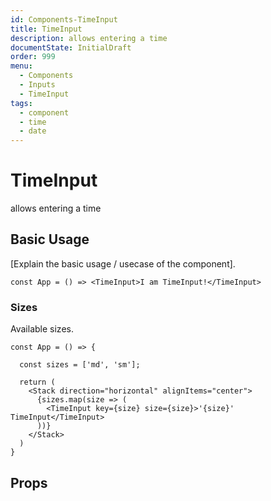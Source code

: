 ```yaml
---
id: Components-TimeInput
title: TimeInput
description: allows entering a time
documentState: InitialDraft
order: 999
menu:
  - Components
  - Inputs
  - TimeInput
tags:
  - component
  - time
  - date
---
```


# TimeInput

allows entering a time

## Basic Usage

[Explain the basic usage / usecase of the component].

```jsx-live
const App = () => <TimeInput>I am TimeInput!</TimeInput>
```


### Sizes

Available sizes.

```jsx-live
const App = () => {

  const sizes = ['md', 'sm'];

  return (
    <Stack direction="horizontal" alignItems="center">
      {sizes.map(size => (
        <TimeInput key={size} size={size}>'{size}' TimeInput</TimeInput>
      ))}
    </Stack>
  )
}
```

## Props

<PropTable id="TimeInput" />
